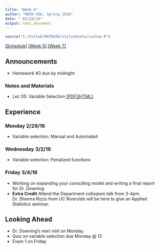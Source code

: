 ```yaml
---
title: "Week 6"
author: "MATH 456, Spring 2016"
date: " 02/28/16"
output: html_document
---
```

```r
source("C:/Github/MATH456/stylesheets/custom.R")
```
[[Schedule]](Schedule.html)  [[Week 5]](wk05.html) [[Week 7]](wk07.html)

## Announcements
* Homework #3 due by midnight

### Notes and Materials
* Lec 05: Variable Selection [[PDF]](notes/)[[HTML]](notes/)

## Experience

### Monday 2/29/16
* Variable selection: Manual and Automated

### Wednesday 3/2/16
* Variable selection: Penalized functions

### Friday 3/4/16
* Working on expanding your consulting model and writing a final
  report for Dr. Downing. 
* **Extra Credit** Attend the Department colloqium talk from 3-4pm. 
  Dr. Shemra Rizzo from UC Riverside will be here to give an Applied
  Statistics seminar. 

## Looking Ahead
* Dr. Downing's next visit on Monday. 
* Quiz on variable selection due Monday @ 12
* Exam 1 on Friday


